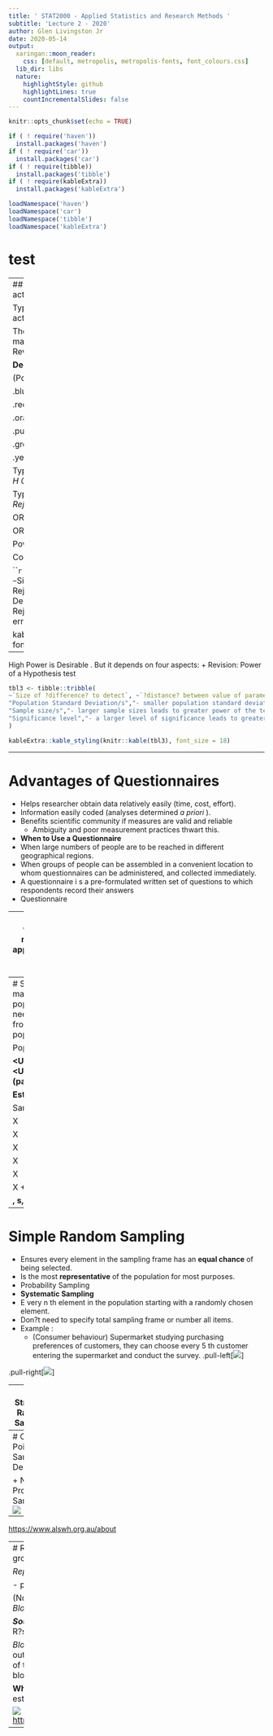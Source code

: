 ```yaml
---
title: ' STAT2000 - Applied Statistics and Research Methods '
subtitle: 'Lecture 2 - 2020'
author: Glen Livingston Jr
date: 2020-05-14
output:
  xaringan::moon_reader:
    css: [default, metropolis, metropolis-fonts, font_colours.css]
  lib_dir: libs
  nature:
    highlightStyle: github
    highlightLines: true
    countIncrementalSlides: false
---
```


```r
knitr::opts_chunk$set(echo = TRUE)

if ( ! require('haven'))
  install.packages('haven')
if ( ! require('car'))
  install.packages('car')
if ( ! require(tibble))
  install.packages('tibble')
if ( ! require(kableExtra))
  install.packages('kableExtra')

loadNamespace('haven')
loadNamespace('car')
loadNamespace('tibble')
loadNamespace('kableExtra')

```


# test

---
##  Type I: Rejecting H0, when H0 is actually true! 


Type II: Failing to reject H 0 , when H 0 is actually false!

There are two types of errors that can be made? and we assign probabilities.
+ Revision: Type I and II errors

**Decision**

(Power = 1 ? )

.blue[Power]

.red[Power]

.orange[Power]

.purple[Power]

.green[Power]

.yellow[Power]


Type I error is when we: *Incorrectly Reject H* *0*

Type II error is when we: *Incorrectly NOT Reject H* *0*

OR

OR

Power is about your ability to:

Correctly Reject H 0

```r
tbl2 <- tibble::tribble(
~` `, ~`True`, ~`Situation`,
" ","H 0 True","H 0 False",
"H 0 Rejected","Type I Error","Correct Decision",
" "," "," ",
"H 0 Not Rejected","Correct Decision","Type II error",
" "," "," "
)

kableExtra::kable_styling(knitr::kable(tbl2), font_size = 18)
```


---


High Power is Desirable . But it depends on four aspects:
+ Revision: Power of a Hypothesis test

```r
tbl3 <- tibble::tribble(
~`Size of ?difference? to detect`, ~`?distance? between value of parameter under null hypothesis and the true value of the parameter. greater distance           greater the power.`,
"Population Standard Deviation/s","- smaller population standard deviation leads to greater power of the test.",
"Sample size/s","- larger sample sizes leads to greater power of the test.",
"Significance level","- a larger level of significance leads to greater power of the test ( BUT ALSO THE GREATER THE CHANCE OF A TYPE I ERROR )."
)

kableExtra::kable_styling(knitr::kable(tbl3), font_size = 18)
```

---

#   Advantages of Questionnaires 

+ Helps researcher obtain data relatively easily (time, cost, effort).
+ Information easily coded (analyses determined *a priori* ).
+ Benefits scientific community if measures are valid and reliable
	+ Ambiguity and poor measurement practices thwart this.
+ **When to Use a Questionnaire**
+ When large numbers of people are to be reached in different geographical regions.
+ When groups of people can be assembled in a convenient location to whom questionnaires can be administered, and collected immediately.
+ A questionnaire i s a pre-formulated written set of questions to which respondents record their answers
+ Questionnaire


---
#  Principles of wordingPrinciples of measurementGeneral appearanceQuestionnaire administration and testing 

+ *"... poorly designed and executed ... surveys are a form of censorship of the respondents' views"*
+ (Draper and Hill, 1996).
+ Statistical analyses cannot be better than the quality of the data. Important to have valid and reliable measurement procedures . . . .   . . . else the study only suitable for an autopsy.

Poor quality data from poor designs and collection techniques will lead to poor experimental outcomes and useless conclusions for the objectives of the study.
+ Principles of Questionnaire design
![](assets/img/image10.png)


---
#  Statistics is about making inference about a population without needing to collect data from all elements of the population  


Population

**<U+F06D>, <U+F073>, <U+F073>** **2** **, <U+F070>  (parameters)**

**Estimate**

Sample

X

X

X

X

X

X
+ Inference: sampling

**, s, s** **2** **, p  (statistics)**




---
#  Simple Random Sampling 

+ Ensures every element in the sampling frame has an **equal chance** of being selected.
+ Is the most **representative** of the population for most purposes.
+ Probability Sampling
+ **Systematic Sampling**
+ E very n th element in the population starting with a randomly chosen element.
+ Don?t need to specify total sampling frame or number all items.
+ Example :
	+ (Consumer behaviour) Supermarket studying purchasing preferences of customers, they can choose every 5 th customer entering the supermarket and conduct the survey.
.pull-left[![](assets/img/image12.png)]

.pull-right[![](assets/img/image13.png)]


---
#  Stratified Random Sampling 

#  Probability Sampling 

+ Sampling from **mutually exclusive sub-populations** , or strata, from the population
	+ attitudes towards Blackboard: students divided into 1 st , 2 nd , 3 rd years.
	+ employee morale: employees stratified into clerks, supervisors, managers, etc.
	+ clinical trials: patients stratified by gender.
+ ***Homogeneity*** ** within each strata ** and **heterogeneity** 

between strata.
+ Eg. Managers act similarly to other managers, but different to tradesman.
+ **Simple random sampling** used on each strata.
+ Cluster Sampling
+ Dividing the population into non-overlapping areas or clusters where there is *heterogeneity within clusters.*
	+ E.g., test effects of information programme on school children: test in certain schools.
+ Entire cluster used. Clusters selected using **simple random sampling** .
.pull-left[![](assets/img/image14.jpeg)]

.pull-right[![](assets/img/image15.png)]

---
#  Choice Points in Sampling Design 

+ Non-Probability Sampling
![](assets/img/image17.jpeg)


---

[https://www.alswh.org.au/about](https://www.alswh.org.au/about)


---
#  Randomisation:	- randomly assigning subjects to treatment groups.		- randomly assigning the order.  


*Replication* :	- repeating the experiment over **many subjects** .

- provides better estimates; reduces SE of estimate (mean).

(Not  ?Reading, wRiting and aRithmetic , but ? )
+ *Replication*
+ *Blocking* ******
+ *Randomisation*

***Source: Howley (JSE, 2003)***
+ Experimental Design: The Three R?s

*Blocking* : 	- If a factor is of ***no interest*** to the prediction of the outcome 			variable, *but is* ***known to influence*** **** the values of the outcome 		variable, *Y* , then it is better to randomise within blocks ( eg , gender 		on drug effectiveness).

**Why?** It controls for a source of variation in *Y* , thus SE of the 			estimated means will be reduced.


![](assets/img/image23.png)
[https://en.wikipedia.org/wiki/Unethical_human_experimentation](https://en.wikipedia.org/wiki/Unethical_human_experimentation)


---


